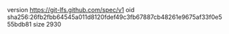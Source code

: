 version https://git-lfs.github.com/spec/v1
oid sha256:26fb2fbb64545a011d8120fdef49c3fb67887cb48261e9675af33f0e555bdb81
size 2930
